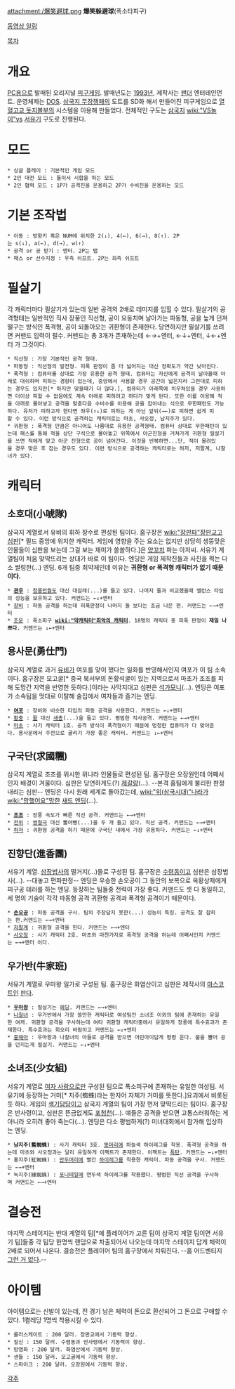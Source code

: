 attachment:/爆笑避球.png 
'''爆笑躲避球'''(폭소타피구)

[http://pann.nate.com/search/video?searchType=A&q=%ED%8F%AD%EC%86%8C%ED%94%BC%EA%B5%AC 동영상 일람]

[[목차]]

= 개요 =
[[PC]]용으로 발매된 오리지널 [[피구]]게임. 발매년도는 [[1993년]], 제작사는 [[팬더]] 엔터테인먼트. 운영체제는 [[DOS]]. [[삼국지 무장쟁패]]의 도트를 SD화 해서 만들어진 피구게임으로 [[열혈고교 돗지볼부]]의 시스템을 이용해 만들었다. 전체적인 구도는 [[삼국지]] [[wiki:"VS놀이"vs]] [[서유기]] 구도로 진행된다.

= 모드 =
 * 싱글 플레이 : 기본적인 게임 모드
 * 2인 대전 모드 : 둘이서 시합을 하는 모드
 * 2인 협력 모드 : 1P가 공격진을 운용하고 2P가 수비진을 운용하는 모드

= 기본 조작법 =
 * 이동 : 방향키 혹은 NUM에 위치한 2(↓), 4(←), 6(→), 8(↑). 2P는 s(↓), a(←), d(→), w(↑)
 * 공격 or 공 받기 : 엔터. 2P는 탭
 * 패스 or 선수지정 : 우측 쉬프트. 2P는 좌측 쉬프트 

= 필살기 =
각 캐릭터마다 필살기가 있는데 일반 공격의 2배로 데미지를 입힐 수 있다. 필살기의 공격형태는 일반적인 직사 장풍인 직선형, 공이 요동치며 날아가는 파동형, 공을 높게 던져 떨구는 방식인 폭격형, 공이 되돌아오는 귀환형이 존재한다. 당연하지만 필살기를 쓰려면 커맨드 입력이 필수. 커맨드는 총 3개가 존재하는데 ←→+엔터, ←↓+엔터, ↓←+엔터 가 그것이다.

 * 직선형 : 가장 기본적인 공격 형태.
 * 파동형 : 직선형의 발전형. 피폭 판정이 좀 더 넓어지는 대신 정확도가 약간 낮아진다.
 * 폭격형 : 컴퓨터를 상대로 가장 유용한 공격 형태. 컴퓨터는 자신에게 공격이 날아올때 아래로 대쉬하며 피하는 경향이 있는데, 중앙에서 사용할 경우 공간이 넓은지라 그런대로 피하는 경우도 있지만[* 하지만 맞을때가 더 많다.], 컴퓨터가 아래쪽에 치우쳐있을 경우 사용하면 더이상 피할 수 없음에도 계속 아래로 피하려고 하다가 맞게 된다. 또한 이를 이용해 적을 아래로 몰아넣고 공격을 맞춘다음 수비수를 이용해 공을 잡아내는 식으로 무한패턴도 가능하다. 유저가 피하고자 한다면 좌우(↑↓)로 피하는 게 아닌 앞뒤(→←)로 피하면 쉽게 피할 수 있다. 이런 방식으로 공격하는 캐릭터로는 마초, 사오정, 남지주가 있다.
 * 귀환형 : 폭격형 만큼은 아니어도 나름대로 유용한 공격형태. 컴퓨터 상대로 무한패턴이 있는데 패스를 통해 적을 상단 구석으로 몰아놓고 위쪽에서 아군진형을 거쳐가게 귀환형 필살기를 쓰면 적에게 맞고 아군 진형으로 공이 넘어간다. 이것을 반복하면...단, 적이 몰려있을 경우 맞은 후 잡는 경우도 있다. 이런 방식으로 공격하는 캐릭터로는 허저, 저팔계, 나찰녀가 있다.

= 캐릭터 =
== 소호대(小唬隊) ==
삼국지 계열로서 유비의 휘하 장수로 편성된 팀이다. 홈구장은 [[wiki:"장판파"장판교]]고 [[심판]][* 필드 중앙에 위치한 캐릭터. 게임에 영향을 주는 요소는 없지만 상당히 생뚱맞은 인물들이 심판을 보는데 그걸 보는 재미가 쏠쏠하다.]은 [[양꼬치]] 파는 아저씨. 서유기 계열팀이 처음 맞딱뜨리는 상대가 바로 이 팀이다. 엔딩은 게임 제작진들과 사진을 찍는 다소 썰렁한(...) 엔딩. 6개 팀중 최약체인데 이유는 '''귀환형 or 폭격형 캐릭터가 없기 때문이다.''' 

 * '''[[관우]]''' : [[청룡언월도]] 대신 대걸레(...)를 들고 있다. 나머지 둘과 비교했을때 밸런스 타입의 성능을 보유하고 있다. 커맨드는 ←↓+엔터
 * [[장비]] : 파동 공격을 하는데 피폭판정이 나머지 둘 보다는 조금 나은 편. 커맨드는 ←→+엔터
 * [[조운]] : 폭소피구 '''[[wiki:"약캐릭터"최악의 캐릭터]]'''. 18명의 캐릭터 중 피폭 판정이 '''제일 나쁘다.''' 커맨드는 ↓←+엔터

== 용사문(勇仕門) ==
삼국지 계열로 과거 [[유비]]가 여포를 맞이 했다는 일화를 반영해서인지 여포가 이 팀 소속이다. 홈구장은 모고굴[* 중국 북서부의 돈황석굴이 있는 지역으로서 마초가 조조를 피해 도망간 지역을 반영한 듯하다.]이라는 사막지대고 심판은 [[석가모니]](...). 엔딩은 여포가 소속팀을 멋대로 이탈해 술집에서 여자들과 즐기는 엔딩.

 * '''[[여포]]''' : 장비와 비슷한 타입의 파동 공격을 사용한다. 커맨드는 ←↓+엔터
 * [[황충]] : [[활]] 대신 [[새총]](...)을 들고 있다. 평범한 직사공격. 커맨드는 ←→+엔터
 * [[마초]] : 사기 캐릭터 1호. 공격 방식이 폭격형이기 때문에 멍청한 컴퓨터가 다 맞아준다. 용사문에서 주전으로 굴리기 가장 좋은 캐릭터. 커맨드는 ↓←+엔터

== 구국단(求國糰) == 
삼국지 계열로 조조를 위시한 위나라 인물들로 편성된 팀. 홈구장은 오장원인데 어째서인지 배경이 겨울이다. 심판은 당연하게도(?) [[제갈량]](...). --본격 홈팀에게 불리한 판정 내리는 심판-- 엔딩은 다시 원래 세계로 돌아갔는데, [[wiki:"위(삼국시대)"나라]]가 [[wiki:"망했어요"망한]] [[새드 엔딩]](...).

 * '''[[조조]]''' : 장풍 속도가 빠른 직선 공격. 커맨드는 ←→+엔터
 * [[전위]] : [[쌍철극]] 대신 뚫어뻥(...)을 두 개 들고 있다. 직선 공격. 커맨드는 ←→+엔터
 * [[허저]] : 귀환형 공격을 하기 때문에 구국단 내에서 가장 유용하다. 커맨드는 ←↓+엔터

== 진향단(進香團) ==
서유기 계열. [[삼장법사]]의 떨거지(...)들로 구성된 팀. 홈구장은 [[수렴동]]이고 심판은 삼장법사(...). --대놓고 편파판정-- 엔딩은 우승한 손오공이 그 동안의 보복으로 옥황상제에게 피구공 테러를 하는 엔딩. 등장하는 팀들중 전력이 가장 좋다. 커맨드도 셋 다 동일하고, 세 명의 기술이 각각 파동형 공격 귀환형 공격과 폭격형 공격이기 때문이다.

 * '''[[손오공]]''' : 파동 공격을 구사. 팀의 주장답지 못한(...) 성능이 특징. 공격도 잘 잡히는 편.커맨드는 ←→+엔터  
 * [[저팔계]] : 귀환형 공격을 한다. 커맨드는 ←→+엔터
 * [[사오정]] : 사기 캐릭터 2호. 마초와 마찬가지로 폭격형 공격을 하는데 어째서인지 커맨드는 ←→+엔터 이다.

== 우가반(牛家班) ==
서유기 계열로 우마왕 일가로 구성된 팀. 홈구장은 화염산이고 심판은 제작사의 [[마스코트]]인 [[판다]].

 * '''[[우마왕]]''' : 필살기는 [[헤딩]]. 커맨드는 ←→+엔터
 * [[나찰녀]] : 우가반에서 가장 쓸만한 캐릭터로 여성팀인 소녀조 이외의 팀에 존재하는 유일한 여캐. 귀환형 공격을 구사하는데 여타 귀환형 캐릭터중에서 유일하게 장풍에 특수효과가 존재한다. 특수효과는 회오리 바람이고 커맨드는 ←↓+엔터 
 * [[홍해아]] : 우마왕과 나찰녀의 아들로 공격을 받으면 어린아이답게 펑펑 운다. 불을 뿜어 공을 던지는게 필살기. 커맨드는 ←↓+엔터

== 소녀조(少女組) == 
서유기 계열로 [[여자 사람]]으로만 구성된 팀으로 폭소피구에 존재하는 유일한 여성팀. 서유기에 등장하는 거미[* 지주(蜘蛛)라는 한자어 자체가 거미를 뜻한다.]요괴에서 비롯된 듯 하다. 게임의 [[색기담당]]이고 삼국지 계열의 팀이 가장 먼저 맞딱드리는 팀이다. 홈구장은 반사령이고, 심판은 뜬금없게도 [[포청천]](...). 얘들은 공격을 받으면 고통스러워하는 게 아니라 오히려 좋아 죽는다(...). 엔딩은 다소 평범하게(?) 미녀대회에서 참가해 입상하는 엔딩.

 * '''남지주(藍蜘蛛)''' : 사기 캐릭터 3호. [[똥머리]]에 하늘색 하이레그를 착용. 폭격형 공격을 하는데 마초와 사오정과는 달리 유일하게 이팩트가 존재한다. 이팩트는 [[폭탄]]. 커맨드는 ←↓+엔터
 * 홍지주(紅蜘蛛) : [[만두머리]]에 빨간 [[하이레그]]를 착용한 캐릭터. 파동 공격을 구사. 커맨드는 ←→+엔터
 * 녹지주(綠蜘蛛) : [[포니테일]]에 연두색 하이레그를 착용했다. 평범한 직선 공격을 구사하며 커맨드는 ←→+엔터

= 결승전 =
마지막 스테이지는 반대 계열의 팀[*예 플레이어가 고른 팀이 삼국지 계열 팀이면 서유기 팀]들중 각 팀당 한명씩 랜덤으로 차출되어서 나오는데 마지막 스테이지 답게 체력이 2배로 되어서 나온다. 결승전은 플레이어 팀의 홈구장에서 치뤄진다. --홈 어드벤티지 [[그런 거 없다]].--

= 아이템 =
아이템으로는 신발이 있는데, 전 경기 남은 체력이 돈으로 환산되어 그 돈으로 구매할 수 있다. 1켤레당 1명씩 착용시킬 수 있다. 

 * 롤러스케이트 : 200 달러. 장판교에서 기동력 향상.
 * 짚신 : 150 달러. 수렴동과 반사령에서 기동력이 향상.
 * 방염화 : 200 달러. 화염산에서 기동력 향상.
 * 샌들 : 150 달러. 모고굴에서 기동력 향상.
 * 스파이크 : 200 달러. 오장원에서 기동력 향상.

[[각주]]
